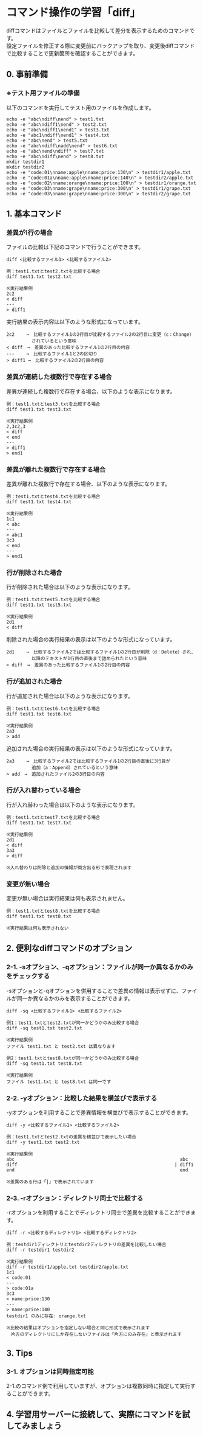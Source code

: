 # コマンド操作の学習「diff」
diffコマンドはファイルとファイルを比較して差分を表示するためのコマンドです。  
設定ファイルを修正する際に変更前にバックアップを取り、変更後diffコマンドで比較することで更新箇所を確認することができます。
## 0. 事前準備
### ※テスト用ファイルの準備
以下のコマンドを実行してテスト用のファイルを作成します。
```shell
echo -e "abc\ndiff\nend" > test1.txt
echo -e "abc\ndiff1\nend" > test2.txt
echo -e "abc\ndiff1\nend1" > test3.txt
echo -e "abc1\ndiff\nend1" > test4.txt
echo -e "abc\nend" > test5.txt
echo -e "abc\ndiff\nadd\nend" > test6.txt
echo -e "abc\nend\ndiff" > test7.txt
echo -e "abc\ndiff\nend" > test8.txt
mkdir testdir1
mkdir testdir2
echo -e "code:01\nname:apple\nname:price:130\n" > testdir1/apple.txt
echo -e "code:01a\nname:apple\nname:price:140\n" > testdir2/apple.txt
echo -e "code:02\nname:orange\nname:price:100\n" > testdir1/orange.txt
echo -e "code:03\nname:grape\nname:price:300\n" > testdir1/grape.txt
echo -e "code:03\nname:grape\nname:price:300\n" > testdir2/grape.txt 
```
## 1. 基本コマンド
### 差異が1行の場合
ファイルの比較は下記のコマンドで行うことができます。
```shell
diff <比較するファイル1> <比較するファイル2>

例：test1.txtとtest2.txtを比較する場合
diff test1.txt test2.txt

※実行結果例
2c2
< diff
---
> diff1
```
実行結果の表示内容は以下のような形式になっています。
```
2c2　　 →　比較するファイル1の2行目が比較するファイル2の2行目に変更（c：Change）
　　　　　 されているという意味
< diff　→　差異のあった比較するファイル1の2行目の内容
---　　 →　比較するファイル1と2の区切り
> diff1 →　比較するファイル2の2行目の内容
```
### 差異が連続した複数行で存在する場合
差異が連続した複数行で存在する場合、以下のような表示になります。
```shell
例：test1.txtとtest3.txtを比較する場合
diff test1.txt test3.txt

※実行結果例
2,3c2,3
< diff
< end
---
> diff1
> end1
```
### 差異が離れた複数行で存在する場合
差異が離れた複数行で存在する場合、以下のような表示になります。
```shell
例：test1.txtとtest4.txtを比較する場合
diff test1.txt test4.txt

※実行結果例
1c1
< abc
---
> abc1
3c3
< end
---
> end1
```
### 行が削除された場合
行が削除された場合は以下のような表示になります。
```shell
例：test1.txtとtest5.txtを比較する場合
diff test1.txt test5.txt

※実行結果例
2d1
< diff
```
削除された場合の実行結果の表示は以下のような形式になっています。
```
2d1　　 →　比較するファイル2では比較するファイル1の2行目が削除（d：Delete）され、
　　　　　 以降のテキストが1行目の直後まで詰められたという意味
< diff　→　差異のあった比較するファイル1の2行目の内容
```
### 行が追加された場合
行が追加された場合は以下のような表示になります。
```shell
例：test1.txtとtest6.txtを比較する場合
diff test1.txt test6.txt

※実行結果例
2a3
> add
```
追加された場合の実行結果の表示は以下のような形式になっています。
```
2a3　　 →　比較するファイル2では比較するファイル1の2行目の直後に3行目が
 　　　　　追加（a：Append）されているという意味
> add　→　追加されたファイル2の3行目の内容
```
### 行が入れ替わっている場合
行が入れ替わった場合は以下のような表示になります。
```shell
例：test1.txtとtest7.txtを比較する場合
diff test1.txt test7.txt

※実行結果例
2d1
< diff
3a3
> diff

※入れ替わりは削除と追加の情報が両方出る形で表現されます
```
### 変更が無い場合
変更が無い場合は実行結果は何も表示されません。
```shell
例：test1.txtとtest8.txtを比較する場合
diff test1.txt test8.txt

※実行結果は何も表示されない
```
## 2. 便利なdiffコマンドのオプション
### 2-1. -sオプション、-qオプション：ファイルが同一か異なるかのみをチェックする
-sオプションと-qオプションを併用することで差異の情報は表示せずに、ファイルが同一か異なるかのみを表示することができます。  
```shell
diff -sq <比較するファイル1> <比較するファイル2>

例1：test1.txtとtest2.txtが同一かどうかのみ比較する場合
diff -sq test1.txt test2.txt

※実行結果例
ファイル test1.txt と test2.txt は異なります

例2：test1.txtとtest8.txtが同一かどうかのみ比較する場合
diff -sq test1.txt test8.txt

※実行結果例
ファイル test1.txt と test8.txt は同一です
```
### 2-2. -yオプション：比較した結果を横並びで表示する
-yオプションを利用することで差異情報を横並びで表示することができます。  
```shell
diff -y <比較するファイル1> <比較するファイル2>

例：test1.txtとtest2.txtの差異を横並びで表示したい場合
diff -y test1.txt test2.txt

※実行結果例
abc                                                             abc
diff                                                          | diff1
end                                                             end

※差異のある行は「|」で表示されています
```
### 2-3. -rオプション：ディレクトリ同士で比較する
-rオプションを利用することでディレクトリ同士で差異を比較することができます。  
```shell
diff -r <比較するディレクトリ1> <比較するディレクトリ2>

例：testdir1ディレクトリとtestdir2ディレクトリの差異を比較したい場合
diff -r testdir1 testdir2

※実行結果例
diff -r testdir1/apple.txt testdir2/apple.txt
1c1
< code:01
---
> code:01a
3c3
< name:price:130
---
> name:price:140
testdir1 のみに存在: orange.txt

※比較の結果はオプションを指定しない場合と同じ形式で表示されます
　片方のディレクトリにしか存在しないファイルは「片方にのみ存在」と表示されます
```
## 3. Tips
### 3-1. オプションは同時指定可能
2-1.のコマンド例で利用していますが、オプションは複数同時に指定して実行することができます。
## 4. 学習用サーバーに接続して、実際にコマンドを試してみましょう
